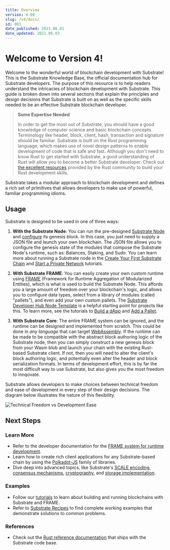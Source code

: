 ```yaml
---
title: Overview
version: 4.00
slug: /v4/docs/
id: 001
date_published: 2021.06.01
date_updated: 2021.06.03
---
```



# Welcome to Version 4!
Welcome to the wonderful world of blockchain development with Substrate! This is the Substrate Knowledge Base, the
official documentation hub for Substrate developers. The purpose of this resource is to help readers understand the intricacies of blockchain development with Substrate. This guide is broken down into several sections that
explain the principles and design decisions that Substrate is built on as well as the specific skills needed to be an
effective Substrate blockchain developer.

> **Some Expertise Needed**
>
> In order to get the most out of Substrate, you should have a good knowledge of computer science and basic blockchain
> concepts. Terminology like header, block, client, hash, transaction and signature should be familiar. Substrate is
> built on the Rust programming language, which makes use of novel design patterns to enable development of code that is
> safe and fast. Although you don't need to know Rust to get started with Substrate, a good understanding of Rust will
> allow you to become a better Substrate developer. Check out [the excellent resources](https://www.rust-lang.org/learn)
> provided by the Rust community to build your Rust development skills.

Substrate takes a modular approach to blockchain development and defines a rich set of primitives that allows developers
to make use of powerful, familiar programming idioms.

## Usage

Substrate is designed to be used in one of three ways:

1. **With the Substrate Node**: You can run the pre-designed [Substrate Node](https://github.com/paritytech/substrate/tree/master/bin/node) and
[configure](https://github.com/paritytech/substrate/blob/master/bin/node/cli/src/chain_spec.rs) its genesis block. In
this case, you just need to supply a JSON file and launch your own blockchain. The JSON file allows you to configure
the genesis state of the modules that compose the Substrate Node's runtime, such as: Balances, Staking, and Sudo. You
can learn more about running a Substrate node in the
[Create Your First Substrate Chain](tutorials/create-your-first-substrate-chain) and
[Start a Private Network](tutorials/start-a-private-network/index.md) tutorials.

2. **With Substrate FRAME**: You can easily create your own custom runtime using [FRAME](knowledgebase/runtime/frame.md)
   (Framework for Runtime Aggregation of Modularized Entities), which is what is used to build the Substrate Node. This
   affords you a large amount of freedom over your blockchain's logic, and allows you to configure data types, select
   from a library of modules (called "pallets"), and even add your own custom pallets. The
   [Substrate Developer Hub Node Template](https://github.com/substrate-developer-hub/substrate-node-template) is a
   helpful starting point for projects like this. To learn more, see the tutorials to
   [Build a dApp](tutorials/build-a-dapp) and [Add a Pallet](tutorials/add-a-pallet).

3. **With Substrate Core**: The entire FRAME system can be ignored, and the runtime can be designed and implemented from
   scratch. This could be done in _any language_ that can target [WebAssembly](https://webassembly.org/). If the runtime
   can be made to be compatible with the abstract block authoring logic of the Substrate node, then you can simply
   construct a new genesis block from your Wasm blob and launch your chain with the existing Rust-based Substrate
   client. If not, then you will need to alter the client's block authoring logic, and potentially even alter the header
   and block serialization formats. In terms of development effort, this is by far the most difficult way to use
   Substrate, but also gives you the most freedom to innqovate.

Substrate allows developers to make choices between technical freedom and ease of development in every step of their design decisions. The diagram below illustrates the nature of this flexibility.

![Technical Freedom vs Development Ease](../../../src/images/technical-freedom.png)

## Next Steps

### Learn More

- Refer to the developer documentation for the [FRAME system for runtime development](knowledgebase/runtime).
- Learn how to create rich client applications for any Substrate-based chain by using the
  [Polkadot-JS](knowledgebase/integrate/polkadot-js) family of libraries.
- Dive deep into advanced topics, like Substrate's [SCALE encoding](knowledgebase/advanced/codec),
  [consensus mechanisms](knowledgebase/advanced/consensus), [cryptography](knowledgebase/advanced/cryptography), and
  [storage implementation](knowledgebase/advanced/storage).

### Examples

- Follow our [tutorials](../../tutorials) to learn about building and running blockchains with Substrate and FRAME.
- Refer to [Substrate Recipes](https://substrate.dev/recipes/) to find complete working examples that demonstrate
  solutions to common problems.

### References

- Check out the [Rust reference documentation](https://substrate.dev/rustdocs) that ships with the Substrate code base.
